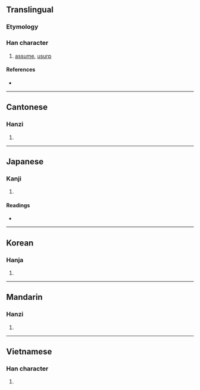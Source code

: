 {{character info/new}}
{{also|僣}}
==Translingual==

===Etymology===
{{Han etym}}

===Han character===
{{Han char|rn=9|rad=人|as=12|sn=14|four=25261|canj=OMUA|ids=⿰亻朁}}

# [[assume]], [[usurp]]

====References====
* {{Han ref|kx=0117.260|dkj=01128|dj=0249.100|hdz=10218.050|uh=50ED|ud=20717|bh=B9B0|bd=47536}}

----

==Cantonese==

===Hanzi===
{{yue-hanzi|jyut=[[cim3]], [[cim5]], [[zim3]]|y=chim3, chim5, jim3}}

# {{defn|lang=yue|sort=人12}}

----

==Japanese==

===Kanji===
{{ja-kanji|grade=|rs=人12}}

# {{defn|lang=ja|sort=人12}}

====Readings====
* {{ja-readings|on=[[せん]] (sen), [[しん]] (shin)|kun=[[おごる]] (ogoru)}}

----

==Korean==

===Hanja===
{{ko-hanja|hangeul=[[참]]|rv=cham|mr=ch'am}}

# {{defn|lang=ko|sort=人12}}

----

==Mandarin==

===Hanzi===
{{cmn-hanzi|pin=[[jiàn]] ([[jian4]]), [[zèn]] ([[zen4]])|wg=chien<sup>4</sup>, tsen<sup>4</sup>}}

# {{defn|lang=cmn|sort=人12}}

----

==Vietnamese==

===Han character===
{{vi-hantu|[[tiếm]]|rs=人12}}

# {{defn|lang=vi|sort=人12}}